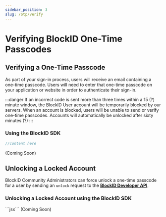 ```yaml
---
sidebar_position: 3
slug: /otp/verify
---
```



#  Verifying BlockID One-Time Passcodes

## Verifying a One-Time Passcode


As part of your sign-in process, users will receive an email containing a one-time passcode. Users will need to enter that one-time passcode on your application or website in order to authenticate their sign-in. 

:::danger
If an incorrect code is sent more than three times within a 15 (?) minute window, the BlockID User account will be temporarily blocked by our servers. When an account is blocked, users will be unable to send or verify one-time passcodes. Accounts will automatically be unlocked after sixty minutes (?)
:::

### Using the BlockID SDK


<Tabs groupId="operating-systems">
  <TabItem value="node" label="Node.js">  

```jsx title=OTPProvider.js 
//content here
```
</TabItem>
 <TabItem value="php" label="PHP" className="gray-text">
(Coming Soon)
</TabItem>
</Tabs>


## Unlocking a Locked Account

BlockID Community Administrators can force unlock a one-time passcode for a user by sending an `unlock` request to the **[BlockID Developer API](https://blockid-trial.1kosmos.net/swagger-ui.html)**. 

### Unlocking a Locked Account using the BlockID SDK

<Tabs groupId="operating-systems">
  <TabItem value="node" label="NodeJS">  
  ```jsx```	
</TabItem>
 <TabItem value="php" label="PHP" className="gray-text">
(Coming Soon)
</TabItem>
</Tabs>



